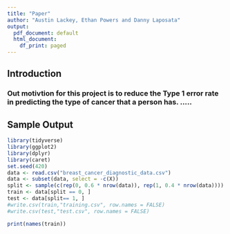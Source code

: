 ```yaml
---
title: "Paper"
author: "Austin Lackey, Ethan Powers and Danny Laposata"
output:
  pdf_document: default
  html_document:
    df_print: paged
---
```


## Introduction
### Out motivtion for this project is to reduce the Type 1 error rate in predicting the type of cancer that a person has. .....

## Sample Output
```r
library(tidyverse)
library(ggplot2)
library(dplyr)
library(caret)
set.seed(420)
data <- read.csv("breast_cancer_diagnostic_data.csv")
data <- subset(data, select = -c(X))
split <- sample(c(rep(0, 0.6 * nrow(data)), rep(1, 0.4 * nrow(data))))
train <- data[split == 0, ]
test <- data[split== 1, ]
#write.csv(train,"training.csv", row.names = FALSE)
#write.csv(test,"test.csv", row.names = FALSE)
```

```r
print(names(train))
```
